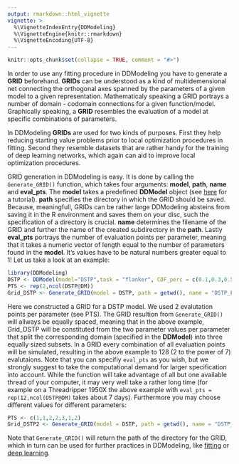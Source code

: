 ```yaml
---
output: rmarkdown::html_vignette
vignette: >
  %\VignetteIndexEntry{DDModeling}
  %\VignetteEngine{knitr::rmarkdown}
  %\VignetteEncoding{UTF-8}
---
```


```r
knitr::opts_chunk$set(collapse = TRUE, comment = "#>")
```

In order to use any fitting procedure in DDModeling you have to generate a **GRID** beforehand. **GRIDs** can be understood as a kind of multidemensional net connecting the orthogonal axes spanned by the parameters of a given model to a given representation. Mathematicaly speaking a GRID portrays a number of domain - codomain connections for a given function/model. Graphically speaking, a **GRID** resembles the evaluation of a model at specific combinations of parameters.

In DDModeling **GRIDs** are used for two kinds of purposes. First they help reducing starting value problems prior to local optimization procedures in fitting. Second they resemble datasets that are rather handy for the training of deep learning networks, which again can aid to improve local optimization procedures.

GRID generation in DDModeling is easy. It is done by calling the `Generate_GRID()` function, which takes four arguments: **model**, **path**, **name** and **eval_pts**. The **model** takes a predefined **DDModel** object (see [here](Model_definition.html) for a tutorial). **path** specifies the directory in which the GRID should be saved. Because, meaningfull, GRIDs can be rather large DDModeling absteins from saving it in the R environment and saves them on your disc, such the specification of a directory is crucial. **name** determines the filename of the GRID and further the name of the created subdirectory in the **path**. Lastly **eval_pts** portrays the number of evaluation points per parameter, meaning that it takes a numeric vector of length equal to the number of parameters found in the **model**. It's values have to be natural numbers greater equal to 1! Let us take a look at an example:

```r
library(DDModeling)
DSTP <- DDModel(model="DSTP",task = "flanker", CDF_perc = c(0.1,0.3,0.5,0.7,0.9), CAF_perc = c(0.0,0.2,0.4,0.6,0.8,1.0))
PTS <- rep(2,ncol(DSTP@DM))
Grid_DSTP <- Generate_GRID(model = DSTP, path = getwd(), name = "DSTP_Flanker", eval_pts = PTS)
```

Here we constructed a GRID for a DSTP model. We used 2 evalutation points per parameter (see PTS). The GRID resultion from `Generate_GRID()` will allways be equally spaced, meaning that in the above example, Grid_DSTP will be constituted from the two parameter values per parameter that split the corresponding domain (specified in the **DDModel**) into three equally sized subsets. In a GRID every combination of all evaluation points will be simulated, resulting in the above example to 128 (2 to the power of 7) evalutaions. Note that you can specifiy `eval_pts` as you wish, but we strongly suggest to take the computational demand for larger specification into account. While the function will take advantage of all but one available thread of your computer, it may very well take a rather long time (for example on a Threadripper 1950X the above example with `eval_pts = rep(12,ncol(DSTP@DM)` takes about 7 days). Furthermore you may choose different values for different parameters:

```r
PTS <- c(1,1,2,2,3,1,2)
Grid_DSTP2 <- Generate_GRID(model = DSTP, path = getwd(), name = "DSTP_Flanker2", eval_pts = PTS)
```

Note that `Generate_GRID()` will return the path of the directory for the GRID, which in turn can be used for further practices in DDModeling, like [fitting](Fitting_models.html) or [deep learning](Applying_DL.html). 
